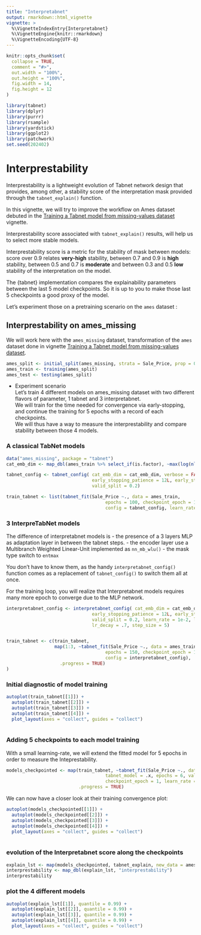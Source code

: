 ```yaml
---
title: "Interpretabnet"
output: rmarkdown::html_vignette
vignette: >
  %\VignetteIndexEntry{Interpretabnet}
  %\VignetteEngine{knitr::rmarkdown}
  %\VignetteEncoding{UTF-8}
---
```


```r
knitr::opts_chunk$set(
  collapse = TRUE,
  comment = "#>",
  out.width = "100%", 
  out.height = "100%", 
  fig.width = 14,
  fig.height = 12
)
```

```r
library(tabnet)
library(dplyr)
library(purrr)
library(rsample)
library(yardstick)
library(ggplot2)
library(patchwork)
set.seed(202402)
```

# Interprestability 

Interprestability is a lightweight evolution of Tabnet network design that provides, among other, a stability score of the interpretation mask provided through the `tabnet_explain()` function.

In this vignette, we will try to improve the workflow on Ames dataset debuted in the [Training a Tabnet model from missing-values dataset](https://mlverse.github.io/tabnet/articles/Missing_data_predictors.html) vignette.

Interprestability score associated with `tabnet_explain()` results, will help us to select more stable models.  

Interprestability score is a metric for the stability of mask between models: score over 0.9 relates **very-high** stability, between 0.7 and 0.9 is **high** stability, between 0.5 and 0.7 is **moderate** and between 0.3 and 0.5 **low** stability of the interpretation on the model.


The {tabnet} implementation compares the explainability parameters between the last 5 model checkpoints. So it is up to you to make those last 5 checkpoints a good proxy of the model.

Let's experiment those on a pretraining scenario on the `ames` dataset : 

## Interprestability on ames_missing 

We will work here with the `ames_missing` dataset, transformation of the `ames` dataset done in vignette [Training a Tabnet model from missing-values dataset    ](https://mlverse.github.io/tabnet/articles/Missing_data_predictors.html).

```r
ames_split <- initial_split(ames_missing, strata = Sale_Price, prop = 0.8)
ames_train <- training(ames_split)
ames_test <- testing(ames_split)
```


* Experiment scenario  
Let's train 4 different models on ames_missing dataset with two different flavors of parameter, 1 tabnet and 3 interpretabnet.  
We will train for the time needed for convergence via early-stopping, and continue the training for 5 epochs with a record of each checkpoints.   
We will thus have a way to measure the interprestability and compare stability between those 4 models.

### A classical TabNet models
```r
data("ames_missing", package = "tabnet")
cat_emb_dim <- map_dbl(ames_train %>% select_if(is.factor), ~max(log(nlevels(.x)) %>% floor, 1))

tabnet_config <- tabnet_config( cat_emb_dim = cat_emb_dim, verbose = FALSE,
                                early_stopping_patience = 12L, early_stopping_tolerance = 0.01,
                                valid_split = 0.2)

train_tabnet <- list(tabnet_fit(Sale_Price ~., data = ames_train,
                                     epochs = 100, checkpoint_epoch = 101,
                                     config = tabnet_config, learn_rate = 5e-2))
```

### 3 InterpreTabNet models

The difference of interpretabnet models is 
- the presence of a 3 layers MLP as adaptation layer in between the tabnet steps.
- the encoder layer use a Multibranch Weighted Linear-Unit implemented as `nn_mb_wlu()`
- the mask type switch to `entmax`

You don't have to know them, as the handy `interpretabnet_config()` function comes as a replacement of `tabnet_config()` to switch them all at once.

For the training loop, you will realize that Interpretabnet models requires many more epoch to converge due to the MLP network.

```r
interpretabnet_config <- interpretabnet_config( cat_emb_dim = cat_emb_dim, verbose = FALSE,
                                early_stopping_patience = 12L, early_stopping_tolerance = 0.01,
                                valid_split = 0.2, learn_rate = 1e-2, lr_scheduler = "step", 
                                lr_decay = .7, step_size = 5)


train_tabnet <- c(train_tabnet,
                  map(1:3, ~tabnet_fit(Sale_Price ~., data = ames_train,
                                     epochs = 150, checkpoint_epoch = 151,
                                     config = interpretabnet_config),
                    .progress = TRUE)
)

```

### Initial diagnostic of model training

```r
autoplot(train_tabnet[[1]]) + 
  autoplot(train_tabnet[[2]]) + 
  autoplot(train_tabnet[[3]]) + 
  autoplot(train_tabnet[[4]]) + 
  plot_layout(axes = "collect", guides = "collect")
  
```

### Adding 5 checkpoints to each model training

With a small learning-rate, we will extend the fitted model for 5 epochs in order to measure the Inteprestability.

```r

models_checkpointed <- map(train_tabnet, ~tabnet_fit(Sale_Price ~., data = ames_train,
                                     tabnet_model = .x, epochs = 6, valid_split = 0.2,
                                     checkpoint_epoch = 1, learn_rate = 1e-2),
                           .progress = TRUE)

```


We can now have a closer look at their training convergence plot:

```r
autoplot(models_checkpointed[[1]]) + 
  autoplot(models_checkpointed[[2]]) + 
  autoplot(models_checkpointed[[3]]) + 
  autoplot(models_checkpointed[[4]]) + 
  plot_layout(axes = "collect", guides = "collect")
  
```

### evolution of the Interpretabnet score along the checkpoints


```r
explain_lst <- map(models_checkpointed, tabnet_explain, new_data = ames_train)
interprestability <- map_dbl(explain_lst, "interprestability")
interprestability
```

### plot the 4 different models
```r

autoplot(explain_lst[[1]], quantile = 0.99) + 
  autoplot(explain_lst[[2]], quantile = 0.99) + 
  autoplot(explain_lst[[3]], quantile = 0.99) + 
  autoplot(explain_lst[[4]], quantile = 0.99) + 
  plot_layout(axes = "collect", guides = "collect")
  
```


